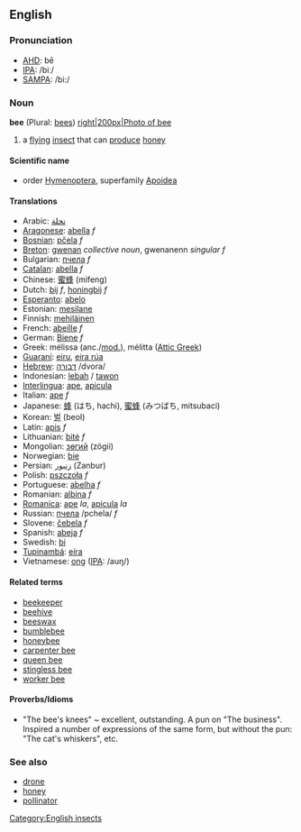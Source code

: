 ==English==

===Pronunciation===
*[[w:AHD|AHD]]: bē
*[[w:IPA|IPA]]: /biː/
*[[w:SAMPA|SAMPA]]: /bi:/

===Noun===
'''bee''' (Plural: [[bees]])
[[image:bee on flower.jpg|right|200px|Photo of bee]]
#a [[fly]]ing [[insect]] that can [[produce]] [[honey]]

====Scientific name====
*order [[Hymenoptera]], superfamily [[Apoidea]]

====Translations====
*Arabic: [[نحلة]]
*[[Aragonese]]: [[abella]] ''f''
*[[Bosnian]]: [[pčela]] ''f''
*[[Breton]]: [[gwenan]] ''collective noun'', gwenanenn ''singular f''
*Bulgarian: [[пчела]] ''f''
*[[Catalan]]: [[abella]] ''f''
*Chinese: [[蜜蜂]] (mifeng)
*Dutch: [[bij]] ''f'', [[honingbij]] ''f''
*[[Esperanto]]: [[abelo]]
*Estonian: [[mesilane]]
*Finnish: [[mehiläinen]]
*French: [[abeille]] ''f''
*German: [[Biene]] ''f''
*Greek: m&eacute;lissa (anc./[[w:Modern Greek|mod.]]), m&eacute;litta ([[w:Attic Greek|Attic Greek]])
*[[Guaraní]]: [[eiru]], [[eira rúa]]
*[[Hebrew]]: [[דבורה]] /dvora/
*Indonesian: [[lebah]] / [[tawon]]
*[[Interlingua]]: [[ape]], [[apicula]]
*Italian: [[ape]] ''f''
*Japanese: [[蜂]] (はち, hachi), [[蜜蜂]] (みつばち, mitsubaci)
*Korean: [[벌]] (beol)
*Latin: [[:la:apis|apis]] ''f''
*Lithuanian: [[bitė]] ''f''
*Mongolian: [[зөгий]] (z&ouml;gii)
*Norwegian: [[bie]]
*Persian: [[زنبور]] (Zanbur)
*Polish: [[pszczoła]] ''f''
*Portuguese: [[abelha]] ''f''
*Romanian: [[albina]] ''f''
*[[Romanica]]: [[ape]] ''la'', [[apicula]] ''la''
*Russian: [[пчела]] /pchela/ ''f''
*Slovene: [[čebela]] ''f''
*Spanish: [[abeja]] ''f''
*Swedish: [[bi]]
*[[Tupinambá]]: [[eíra]]
*Vietnamese: [[ong]] ([[International Phonetic Alphabet|IPA]]: /auŋ/)

====Related terms====
*[[beekeeper]]
*[[beehive]]
*[[beeswax]]
*[[bumblebee]]
*[[honeybee]]
*[[carpenter bee]]
*[[queen bee]]
*[[stingless bee]]
*[[worker bee]]

==== Proverbs/Idioms ====
* &quot;The bee's knees&quot; ~ excellent, outstanding. A pun on &quot;The business&quot;. Inspired a number of expressions of the same form, but without the pun: &quot;The cat's whiskers&quot;, etc.

===See also===
*[[drone]]
*[[honey]]
*[[pollinator]]
[[Category:English insects]]